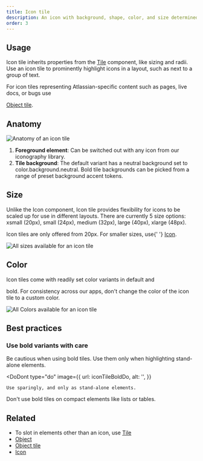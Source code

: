 ```yaml
---
title: Icon tile
description: An icon with background, shape, color, and size determined by the Tile component.
order: 3
---
```



## Usage

Icon tile inherits properties from the <a href="/components/tile/examples">Tile</a> component, like
sizing and radii. Use an icon tile to prominently highlight icons in a layout, such as next to a
group of text.

For icon tiles representing Atlassian-specific content such as pages, live docs, or bugs use

<a href="/components/object/object-tile/examples">Object tile</a>.

## Anatomy

<Image src={iconTileAnatomyLight} srcDark={iconTileAnatomyDark} alt="Anatomy of an icon tile" />

1. **Foreground element**: Can be switched out with any icon from our iconography library.
2. **Tile background**: The default variant has a neutral background set to
   <inlineCode>color.background.neutral</inlineCode>. Bold tile backgrounds can be picked from a
   range of preset background accent tokens.

## Size

Unlike the Icon component, Icon tile provides flexibility for icons to be scaled up for use in
different layouts. There are currently 5 size options: xsmall (20px), small (24px), medium (32px),
large (40px), xlarge (48px).

<SectionMessage appearance="warning">
	Icon tiles are only offered from 20px. For smaller sizes, use{' '}
	<a href="/components/icon/icon/examples">Icon</a>.
</SectionMessage>

<Image
	src={iconTileSizeLight}
	srcDark={iconTileSizeDark}
	alt="All sizes available for an icon tile"
/>

## Color

Icon tiles come with readily set color variants in <inlineCode>default</inlineCode> and

<inlineCode>bold</inlineCode>. For consistency across our apps, don't change the color of the icon
tile to a custom color.

<Image
	src={iconTileColorLight}
	srcDark={iconTileColorDark}
	alt="All Colors available for an icon tile"
/>

## Best practices

### Use bold variants with care

Be cautious when using bold tiles. Use them only when highlighting stand-alone elements.

<DoDont
	type="do"
	image={{
		url: iconTileBoldDo,
		alt: '',
	}}
>
	Use sparingly, and only as stand-alone elements.
</DoDont>
<DoDont
	type="dont"
	image={{
		url: iconTileBoldDont,
		alt: '',
	}}
>
	Don't use bold tiles on compact elements like lists or tables.
</DoDont>

## Related

- To slot in elements other than an icon, use <a href="/components/tile/examples">Tile</a>
- <a href="/components/object/examples">Object</a>
- <a href="/components/object/object-tile/examples">Object tile</a>
- <a href="/components/icon/examples">Icon</a>
